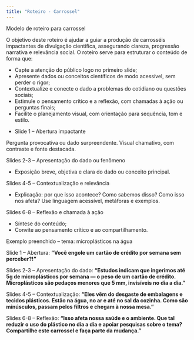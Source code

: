 ```yaml
---
title: "Roteiro - Carrossel"
---
```


::: titulo-nao-numerado
Modelo de roteiro para carrossel
:::

::: callout-tip
O objetivo deste roteiro é ajudar a guiar a produção de carrosséis impactantes de divulgação científica, assegurando clareza, progressão narrativa e relevância social. O roteiro serve para estruturar o conteúdo de forma que:

* Capte a atenção do público logo no primeiro slide;
* Apresente dados ou conceitos científicos de modo acessível, sem perder o rigor;
* Contextualize e conecte o dado a problemas do cotidiano ou questões sociais;
* Estimule o pensamento crítico e a reflexão, com chamadas à ação ou perguntas finais;
* Facilite o planejamento visual, com orientação para sequência, tom e estilo.
:::

:::::::::: fundo-papel
::: subtitulo-nao-numerado

* Slide 1 – Abertura impactante
:::

Pergunta provocativa ou dado surpreendente. Visual chamativo, com contraste e fonte destacada.

::: subtitulo-nao-numerado
Slides 2-3 – Apresentação do dado ou fenômeno
:::

* Exposição breve, objetiva e clara do dado ou conceito principal.

::: subtitulo-nao-numerado
Slides 4-5 – Contextualização e relevância
:::

* Explicação: por que isso acontece? Como sabemos disso? Como isso nos afeta? Use linguagem acessível, metáforas e exemplos.

::: subtitulo-nao-numerado
Slides 6-8 – Reflexão e chamada à ação
:::

* Síntese do conteúdo;
* Convite ao pensamento crítico e ao compartilhamento.

::: subtitulo-nao-numerado
Exemplo preenchido – tema: microplásticos na água
:::

::: citacao
Slide 1 – Abertura: **“Você engole um cartão de crédito por semana sem perceber?!”**

Slides 2-3 – Apresentação do dado: **“Estudos indicam que ingerimos até 5g de microplásticos por semana — o peso de um cartão de crédito. Microplásticos são pedaços menores que 5 mm, invisíveis no dia a dia.”**

Slides 4-5 – Contextualização: **“Eles vêm do desgaste de embalagens e tecidos plásticos. Estão na água, no ar e até no sal da cozinha. Como são minúsculos, passam pelos filtros e chegam à nossa mesa.”**

Slides 6-8 – Reflexão: **“Isso afeta nossa saúde e o ambiente. Que tal reduzir o uso do plástico no dia a dia e apoiar pesquisas sobre o tema? Compartilhe este carrossel e faça parte da mudança.”**
:::

::::::::::
